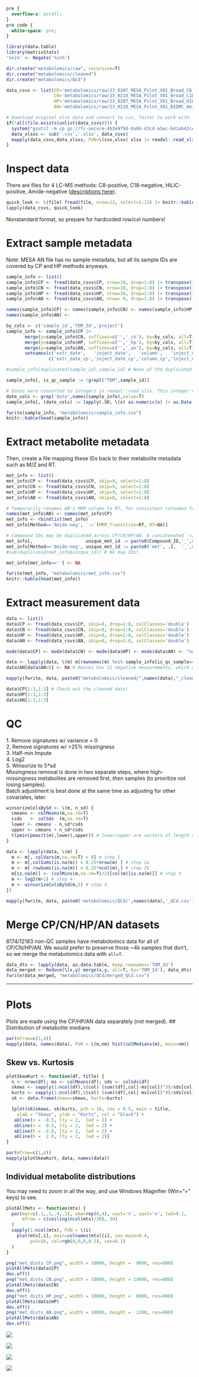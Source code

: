 ```css
pre {
  overflow-x: scroll;
}
pre code {
  white-space: pre;
}
```
```r
library(data.table)
library(matrixStats)
'%ni%' <- Negate('%in%')

dir.create("metabolomics/raw", recursive=T)
dir.create("metabolomics/cleaned")
dir.create("metabolomics/QCd")

data_csvs <- list(CP='metabolomics/raw/23_0207_MESA_Pilot_X01_Broad_C8-pos.csv',    # C8-positive
                  CN='metabolomics/raw/23_0210_MESA_Pilot_X01_Broad_C18-neg.csv',   # C18-negative
                  HP='metabolomics/raw/23_0207_MESA_Pilot_X01_Broad_HILIC-pos.csv', # HILIC-positive
                  AN='metabolomics/raw/23_0210_MESA_Pilot_X01_BIDMC_Amide-neg.csv') # Amide-negative

# Download original xlsx data and convert to csv, faster to work with.
if(!all(file.exists(unlist(data_csvs)))) {
  system("gsutil -m cp gs://fc-secure-4b3e979d-ba8b-43c4-a5ec-b41ab42ce606/MesaMetabolomics_PilotX01_2023_02_16/23_02* metabolomics/raw")
  data_xlsxs <- sub('.csv','.xlsx', data_csvs)
  mapply(data_csvs,data_xlsxs, FUN=\(csv,xlsx) xlsx |> readxl::read_xlsx(col_names=F) |> fwrite(csv, col.names=F))
}
```


# Inspect data
There are files for 4 LC-MS methods: C8-positive, C18-negative, HILIC-positive, Amide-negative ([descriptions here](https://topmed.nhlbi.nih.gov/sites/default/files/TOPMed_CORE_Year3_Broad-BIDMC_metabolomics_methods.pdf)).
```r
quick_look <- \(file) fread(file, nrow=12, select=1:12) |> knitr::kable()
lapply(data_csvs, quick_look)
```
Nonstandard format, so prepare for hardcoded row/col numbers!


# Extract sample metadata
Note: MESA AN file has no sample metadata, but all its sample IDs are covered by CP and HP methods anyways.
```r
sample_info <- list()
sample_info$CP <- fread(data_csvs$CP, nrow=10, drop=1:8) |> transpose()
sample_info$CN <- fread(data_csvs$CN, nrow=10, drop=1:8) |> transpose()
sample_info$HP <- fread(data_csvs$HP, nrow=10, drop=1:8) |> transpose()
sample_info$AN <- fread(data_csvs$AN, nrow= 9, drop=1:8) |> transpose()

names(sample_info$CP) <- names(sample_info$CN) <- names(sample_info$HP) <- c('extr_date','inject_date','column',  'inject_order','sample_type',           'TOM_Id','checksum','raw_fnm','project','sample_id')
names(sample_info$AN) <-                                                   c(            'inject_date','batch_an','inject_order','sample_type','BIDMC_Id','TOM_Id',           'raw_fnm','project','sample_id')

by_cols <- c('sample_id','TOM_Id','project')
sample_info <- sample_info$CP |>
       merge(y=sample_info$CN, suffixes=c('','_cn'), by=by_cols, all=T) |>
       merge(y=sample_info$HP, suffixes=c('','_hp'), by=by_cols, all=T) |>
       merge(y=sample_info$AN, suffixes=c('','_an'), by=by_cols, all=T) |>
       setnames(c('extr_date',   'inject_date',   'column',   'inject_order',   'sample_type',   'checksum',   'raw_fnm'   ),
                c('extr_date_cp','inject_date_cp','column_cp','inject_order_cp','sample_type_cp','checksum_cp','raw_fnm_cp'))

#sample_info[duplicated(sample_id),sample_id] # None of the duplicated IDs are TOM ids.

sample_info[, is_qc_sample := !grepl("TOM",sample_id)]

# Dates were converted to integers in readxl::read_xlsx. This integer represents the # of days after 1899-12-30 (see ?as.Date.)
date_cols <- grep('date',names(sample_info),value=T)
sample_info[, (date_cols) := lapply(.SD, \(x) as.numeric(x) |> as.Date(origin='1899-12-30')), .SDcols=date_cols]

fwrite(sample_info, "metabolomics/sample_info.csv")
knitr::kable(head(sample_info))
```

# Extract metabolite metadata
Then, create a file mapping these IDs back to their metabolite metadata such as M/Z and RT.
```r
met_info <- list()
met_info$CP <- fread(data_csvs$CP, skip=9, select=1:8)
met_info$CN <- fread(data_csvs$CN, skip=9, select=1:8)
met_info$HP <- fread(data_csvs$HP, skip=9, select=1:8)
met_info$AN <- fread(data_csvs$AN, skip=8, select=1:8)

# Temporarily renames AN's MRM column to RT, for consistent colnames for rbindlist.
names(met_info$AN) <- names(met_info$CP) 
met_info <- rbindlist(met_info)
met_info[Method=='Amide-neg', `:=`(MRM_Transition=RT, RT=NA)]

# Compound IDs may be duplicated across CP/CN/HP/AN. A concatenated `<ID>_<Method>` variable ensures IDs are unique.
met_info[,                    unique_met_id := paste0(Compound_ID,'_',sub('-','_',Method))] # R doesn't like '-' in names.
met_info[Method=='Amide-neg', unique_met_id := paste0('met', .I,  '_',sub('-','_',Method))] # Amines have no Compound_ID, so generate them.
#sum(duplicated(met_info$unique_id)) # No dup IDs!

met_info[met_info==''] <- NA

fwrite(met_info, "metabolomics/met_info.csv")
knitr::kable(head(met_info))
```


# Extract measurement data
```r
data <- list()
data$CP <- fread(data_csvs$CP, skip=9, drop=1:8, colClasses='double') |> t() |> `colnames<-`(met_info[Method==   'C8-pos',unique_met_id]) # I double-checked, the names are in the proper order
data$CN <- fread(data_csvs$CN, skip=9, drop=1:8, colClasses='double') |> t() |> `colnames<-`(met_info[Method==  'C18-neg',unique_met_id])
data$HP <- fread(data_csvs$HP, skip=9, drop=1:8, colClasses='double') |> t() |> `colnames<-`(met_info[Method=='HILIC-pos',unique_met_id])
data$AN <- fread(data_csvs$AN, skip=8, drop=1:8, colClasses='double') |> t() |> `colnames<-`(met_info[Method=='Amide-neg',unique_met_id])

mode(data$CP) <- mode(data$CN) <- mode(data$HP) <- mode(data$AN) <- "numeric" # "NAs introduced by coersion" are due the AN file, which contains to empty strings "" and one weird cell "1+2559:2584.03935869994933".

data <- lapply(data, \(m) m[rownames(m) %ni% sample_info[is_qc_sample==T,sample_id], ] ) # Rm QC sample rows
data$AN[data$AN<0] <- NA # Amines has 11 negative measurements, which don't make sense

mapply(fwrite, data, paste0("metabolomics/cleaned/",names(data),"_cleaned.csv"), row.names=T)
```
```r
data$CP[1:3,1:3] # Check out the cleaned data!
data$HP[1:3,1:3]
data$AN[1:3,1:3]
```


# QC
1\. Remove signatures w/ variance = 0\
2\. Remove signatures w/ >25% missingness\
3\. Half-min Impute\
4\. Log2\
5\. Winsorize to 5*sd\
Missingness removal is done in two separate steps, where high-missingness metabolites are removed first, _then_ samples (to prioritize not losing samples).\
Batch adjustment is best done at the same time as adjusting for other covariates, later.
```r
winsorizeColsBySd <- \(m, n_sd) {
  cmeans <- colMeans(m,na.rm=T)
  csds   <- colSds  (m,na.rm=T)
  lower <- cmeans - n_sd*csds
  upper <- cmeans + n_sd*csds
  t(pmin(pmax(t(m),lower),upper)) # lower/upper are vectors of length ncol(m), recycled for each row of the matrix.
}

data <- lapply(data, \(m) {
  m <- m[, colVars(m,na.rm=T) > 0] # step 1
  m <- m[,colSums(is.na(m)) < 0.25*nrow(m) ] # step 2a
  m <- m[ rowSums(is.na(m)) < 0.25*ncol(m),] # step 2b
  m[is.na(m)] <- (colMins(m,na.rm=T)/2)[col(m)[is.na(m)]] # step 3
  m <- log2(m+1) # step 4
  m <- winsorizeColsBySd(m,5) # step 5
})

mapply(fwrite, data, paste0('metabolomics/QCd/',names(data),'_QCd.csv'))
```


# Merge CP/CN/HP/AN datasets
8174/12183 non-QC samples have metabolomics data for all of CP/CN/HP/AN. We would prefer to preserve those ~4k samples that don't, so we merge the metabolomics data with `all=T`.
```r
data_dts <- lapply(data, as.data.table, keep.rownames='TOM_Id')
data_merged <- Reduce(\(x,y) merge(x,y, all=T, by='TOM_Id'), data_dts)
fwrite(data_merged, "metabolomics/QCd/merged_QCd.csv")
```

---

# Plots
Plots are made using the CP/HP/AN data separately (not merged).
## Distribution of metabolite medians
```r
par(mfrow=c(1,4))
mapply(data, names(data), FUN = \(m,nm) hist(colMedians(m), main=nm))
```

## Skew vs. Kurtosis
```r
plotSkewKurt <- function(df, title) {
  n <- nrow(df); ms <- colMeans(df); sds <- colSds(df)
  skews <- sapply(1:ncol(df),\(col) (sum((df[,col]-ms[col])^3)/sds[col]^3)/n   )
  kurts <- sapply(1:ncol(df),\(col) (sum((df[,col]-ms[col])^4)/sds[col]^4)/n-3 )
  sk <- data.frame(skews=skews, kurts=kurts)

  {plot(sk$skews, sk$kurts, pch = 16, cex = 0.5, main = title, 
    xlab = "Skews", ylab = "Kurts", col = "black") +
   abline(v = -0.5, lty = 2,  lwd = 2) + 
   abline(v =  0.5, lty = 2,  lwd = 2) +
   abline(h = -2.0, lty = 2,  lwd = 2) +
   abline(h =  2.0, lty = 2,  lwd = 2)}
}

par(mfrow=c(1,4))
mapply(plotSkewKurt, data, names(data))
```

## Individual metabolite distributions
You may need to zoom in all the way, and use Windows Magnifier (Win+"+" keys) to see.
```r
plotAllMets <- function(mtx) {
  par(mar=c(.1,.1,.4,.1), oma=rep(0,4), xaxt='n', yaxt='n', lwd=0.1,
      mfrow = c(ceiling(ncol(mtx)/30), 30)
  )
  sapply(1:ncol(mtx), FUN = \(i)
    plot(mtx[,i], main=colnames(mtx)[i], cex.main=0.4,
         pch=16, col=rgb(0,0,0,0.5), cex=0.1)
  )
}

png("met_dists_CP.png", width = 10000, height =  9000, res=800)
plotAllMets(data$CP)
dev.off()
png("met_dists_CN.png", width = 10000, height = 14000, res=800)
plotAllMets(data$CN)
dev.off()
png("met_dists_HP.png", width = 10000, height =  8000, res=800)
plotAllMets(data$HP)
dev.off()
png("met_dists_AN.png", width = 10000, height =  1200, res=800)
plotAllMets(data$AN)
dev.off()
```

![](met_dists_CP.png)

![](met_dists_CN.png)

![](met_dists_HP.png)

![](met_dists_AN.png)
